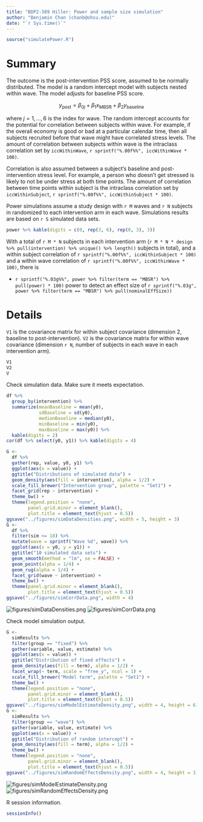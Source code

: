 ```yaml
---
title: "BDP2-389 Hiller: Power and sample size simulation"
author: "Benjamin Chan (chanb@ohsu.edu)"
date: "`r Sys.time()`"
---
```


```r
source("simulatePower.R")
```

# Summary

The outcome is the post-intervention PSS score, assumed to be normally distributed.
The model is a random intercept model with subjects nested within wave.
The model adjusts for baseline PSS score.

$$
y_\text{post} = \beta_{0j} + \beta_1 x_\text{MBSR} + \beta_2 y_\text{baseline}
$$

where $j = 1, \ldots, 6$ is the index for wave.
The random intercept accounts for the potential for correlation between subjects within wave.
For example, if the overall economy is good or bad at a particular calendar time, then all subjects recruited before that wave might have correlated stress levels.
The amount of correlation between subjects within wave is the intraclass correlation set by `iccWithinWave`, `r sprintf("%.00f%%", iccWithinWave * 100)`.

Correlation is also assumed between a subject's baseline and post-intervention stress level.
For example, a person who doesn't get stressed is likely to not be under stress at both time points.
The amount of correlation between time points within subject is the intraclass correlation set by `iccWithinSubject`, `r sprintf("%.00f%%", iccWithinSubject * 100)`.

Power simulations assume a study design with `r M` waves and `r N` subjects in randomized to each intervention arm in each wave.
Simulations results are based on `r S` simulated data sets.

```r
power %>% kable(digits = c(0, rep(3, 6), rep(0, 3), 3))
```

With a total of `r M * N` subjects in each intervention arm 
(`r M * N * design %>% pull(intervention) %>% unique() %>% length()` subjects in total), 
and a within subject correlation of `r sprintf("%.00f%%", iccWithinSubject * 100)` 
and a within wave correlation of `r sprintf("%.00f%%", iccWithinWave * 100)`, 
there is

* `r sprintf("%.03g%%", power %>% filter(term == "MBSR") %>% pull(power) * 100)` 
  power to detect an effect size of 
  `r sprintf("%.03g", power %>% filter(term == "MBSR") %>% pull(nominalEffSize))`

# Details

`V1` is the covariance matrix for within subject covariance (dimension 2, baseline to post-intervention).
`V2` is the covariance matrix for within wave covariance (dimension `r N`, number of subjects in each wave in each intervention arm).

```r
V1
V2
V
```

Check simulation data.
Make sure it meets expectation.

```r
df %>%
  group_by(intervention) %>%
  summarize(meanBaseline = mean(y0),
            sdBaseline = sd(y0),
            medianBaseline = median(y0),
            minBaseline = min(y0),
            maxBaseline = max(y0)) %>%
  kable(digits = 2)
cor(df %>% select(y0, y1)) %>% kable(digits = 4)
```

```r
G <- 
  df %>%
  gather(rep, value, y0, y1) %>%
  ggplot(aes(x = value)) +
  ggtitle("Distributions of simulated data") +
  geom_density(aes(fill = intervention), alpha = 1/2) +
  scale_fill_brewer("Intervention group", palette = "Set1") +
  facet_grid(rep ~ intervention) +
  theme_bw() +
  theme(legend.position = "none",
        panel.grid.minor = element_blank(),
        plot.title = element_text(hjust = 0.5))
ggsave("../figures/simDataDensities.png", width = 5, height = 3)
G <-
  df %>%
  filter(sim <= 10) %>%
  mutate(wave = sprintf("Wave %d", wave)) %>%
  ggplot(aes(x = y0, y = y1)) +
  ggtitle("10 simulated data sets") +
  geom_smooth(method = "lm", se = FALSE) +
  geom_point(alpha = 1/4) +
  geom_rug(alpha = 1/4) +
  facet_grid(wave ~ intervention) +
  theme_bw() +
  theme(panel.grid.minor = element_blank(),
        plot.title = element_text(hjust = 0.5))
ggsave("../figures/simCorrData.png", width = 4)
```

![figures/simDataDensities.png](figures/simDataDensities.png)
![figures/simCorrData.png](figures/simCorrData.png)

Check model simulation output.

```r
G <- 
  simResults %>%
  filter(group == "fixed") %>%
  gather(variable, value, estimate) %>%
  ggplot(aes(x = value)) +
  ggtitle("Distribution of fixed effects") +
  geom_density(aes(fill = term), alpha = 1/2) +
  facet_wrap(~ term, scale = "free_y", ncol = 1) +
  scale_fill_brewer("Model term", palette = "Set1") +
  theme_bw() +
  theme(legend.position = "none",
        panel.grid.minor = element_blank(),
        plot.title = element_text(hjust = 0.5))
ggsave("../figures/simModelEstimateDensity.png", width = 4, height = 6)
G <- 
  simResults %>%
  filter(group == "wave") %>%
  gather(variable, value, estimate) %>%
  ggplot(aes(x = value)) +
  ggtitle("Distribution of random intercept") +
  geom_density(aes(fill = term), alpha = 1/2) +
  theme_bw() +
  theme(legend.position = "none",
        panel.grid.minor = element_blank(),
        plot.title = element_text(hjust = 0.5))
ggsave("../figures/simRandomEffectsDensity.png", width = 4, height = 3)
```

![figures/simModelEstimateDensity.png](figures/simModelEstimateDensity.png)
![figures/simRandomEffectsDensity.png](figures/simRandomEffectsDensity.png)


R session information.

```r
sessionInfo()
```
